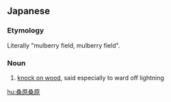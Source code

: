 ==Japanese==
{{ja-kanjitab|桑|原}}
{{wikipedia|Kuwabara kuwabara}}

===Etymology===
Literally "mulberry field, mulberry field".

===Noun===
{{ja-noun|くわばら くわばら}}

# [[knock on wood]], said especially to ward off lightning

[[hu:桑原桑原]]